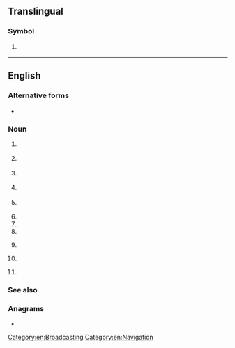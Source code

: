 {{also|fm|Fm|.fm|f.m.|F&M}}
==Translingual==

===Symbol===
{{mul-symbol}}

# {{ISO 3166|1|2|Federated States of Micronesia|from=1986}}
#: {{syn|mul|FSM|qq1={{w|ISO 3166-1 alpha-3|alpha-3}}}}

{{c|mul|Micronesia}}

----

==English==

===Alternative forms===
* {{alter|en|F.M.|F. M.}}

===Noun===
{{en-noun|~}}

# {{lb|en|uncountable}} {{initialism of|en|frequency modulation}}
# {{lb|en|countable|military}} {{init of|en|field marshal}}
# {{lb|en|countable}} {{init of|en|finance minister}}
# {{lb|en|countable}} {{init of|en|foreign minister}}
# {{lb|en|countable}} {{init of|en|first minister}}
# {{init of|en|finance ministry}}
# {{init of|en|foreign ministry}}
# {{init of|en|first ministry}}
# {{lb|en|countable}} {{init of|en|field manual}}
# {{lb|en|countable|aviation}} {{init of|en|fan marker}}
# {{lb|en|countable|chess}} {{init of|en|{{w|lang=en|FIDE Master}}}}

===See also===
{{col3|en|title=ministry/minister|
|MOF
|MoF
|MF
}}

===Anagrams===
* {{anagrams|en|a=fm|M-F|MF|mf}}

[[Category:en:Broadcasting]]
[[Category:en:Navigation]]